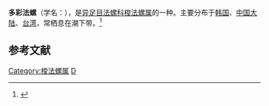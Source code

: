 {{Speciesbox 
| taxon = Cymatium comptum
| binomial_authority = (A. Adams, 1855)
}}
'''多彩法螺'''（学名：''{{lang|la|Cymatium comptum}}''），是[[异足目|异足目]][[法螺科|法螺科]][[梭法螺属|梭法螺属]]的一种。主要分布于[[韩国|韩国]]、[[中国大陆|中国大陆]]、[[台湾|台湾]]，常栖息在潮下带。<ref>{{cite web|url=http://shell.sinica.edu.tw/chinese/shellbase_detail.php?science_no=724|title=国际贝库：多彩法螺|publisher=台湾贝类资料库|accessdate=2009-08-11|archive-date=2016-03-04|archive-url=https://web.archive.org/web/20160304104952/http://shell.sinica.edu.tw/chinese/shellbase_detail.php?science_no=724|dead-url=no}}</ref>

== 参考文献 ==
{{reflist|2}}
{{Taxonbar|from=Q3170918}}

[[Category:梭法螺属|Category:梭法螺属]]
[[Category:_1855年描述的动物|D]]